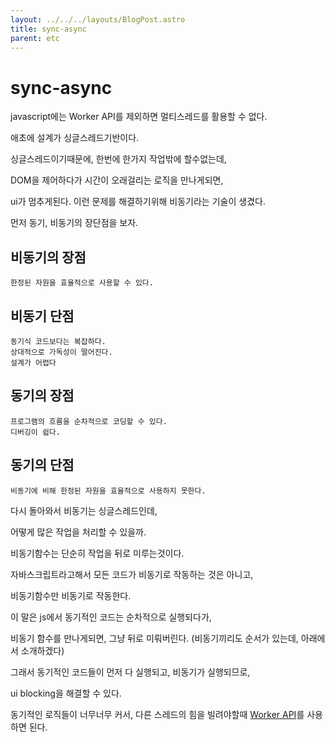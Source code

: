 ```yaml
---
layout: ../../../layouts/BlogPost.astro
title: sync-async
parent: etc
---
```


# sync-async

javascript에는 Worker API를 제외하면 멀티스레드를 활용할 수 없다.

애초에 설계가 싱글스레드기반이다.

싱글스레드이기때문에, 한번에 한가지 작업밖에 할수없는데,

DOM을 제어하다가 시간이 오래걸리는 로직을 만나게되면,

ui가 멈추게된다. 이런 문제를 해결하기위해 비동기라는 기술이 생겼다.

먼저 동기, 비동기의 장단점을 보자.

## 비동기의 장점

```
한정된 자원을 효율적으로 사용할 수 있다.
```

## 비동기 단점

```
동기식 코드보다는 복잡하다.
상대적으로 가독성이 떨어진다.
설계가 어렵다
```

## 동기의 장점

```
프로그램의 흐름을 순차적으로 코딩할 수 있다.
디버깅이 쉽다.
```

## 동기의 단점

```
비동기에 비해 한정된 자원을 효율적으로 사용하지 못한다.
```

다시 돌아와서 비동기는 싱글스레드인데,

어떻게 많은 작업을 처리할 수 있을까.

비동기함수는 단순히 작업을 뒤로 미루는것이다.

자바스크립트라고해서 모든 코드가 비동기로 작동하는 것은 아니고,

비동기함수만 비동기로 작동한다.

이 말은 js에서 동기적인 코드는 순차적으로 실행되다가,

비동기 함수를 만나게되면, 그냥 뒤로 미뤄버린다. \(비동기끼리도 순서가 있는데, 아래에서 소개하겠다\)

그래서 동기적인 코드들이 먼저 다 실행되고, 비동기가 실행되므로,

ui blocking을 해결할 수 있다.

동기적인 로직들이 너무너무 커서, 다른 스레드의 힘을 빌려야할때 [Worker API](/browser/worker-api/)를 사용하면 된다.

